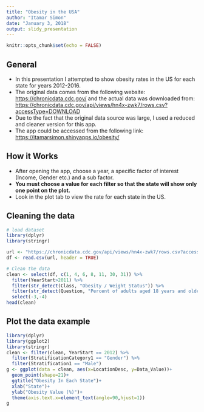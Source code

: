 ```yaml
---
title: "Obesity in the USA"
author: "Itamar Simon"
date: "January 3, 2018"
output: slidy_presentation
---
```


```r
knitr::opts_chunk$set(echo = FALSE)
```

## General

- In this presentation I attempted to show obesity rates in the US for each state for years 2012-2016. 
- The original data comes from the following website: <https://chronicdata.cdc.gov/> and the actual data was downloaded from: <https://chronicdata.cdc.gov/api/views/hn4x-zwk7/rows.csv?accessType=DOWNLOAD>
- Due to the fact that the original data source was large, I used a reduced and cleaner version for this app.
- The app could be accessed from the following link: <https://itamarsimon.shinyapps.io/obesity/>


## How it Works

- After opening the app, choose a year, a specific factor of interest (Income, Gender etc.) and a sub factor. 
- **You must choose a value for each filter so that the state will show only one point on the plot.**
- Look in the plot tab to view the rate for each state in the US.
 

## Cleaning the data

```r
# load dataset
library(dplyr)
library(stringr)

url <- "https://chronicdata.cdc.gov/api/views/hn4x-zwk7/rows.csv?accessType=DOWNLOAD"
df <- read.csv(url, header = TRUE) 

# Clean the data
clean <- select(df, c(1, 4, 6, 8, 11, 30, 31)) %>%
  filter(YearStart>2011) %>%
  filter(str_detect(Class, "Obesity / Weight Status")) %>%
  filter(str_detect(Question, "Percent of adults aged 18 years and older who have obesity")) %>%
  select(-3,-4) 
head(clean)
```

## Plot the data example

```r
library(dplyr)
library(ggplot2)
library(stringr)
clean <- filter(clean, YearStart == 2012) %>%
  filter(StratificationCategory1 == "Gender") %>%
  filter(Stratification1 == "Male")
g <- ggplot(data = clean, aes(x=LocationDesc, y=Data_Value))+
  geom_point(shape=21)+
  ggtitle("Obesity In Each State")+
  xlab("State")+
  ylab("Obesity Value (%)")+
  theme(axis.text.x=element_text(angle=90,hjust=1))
g

```

